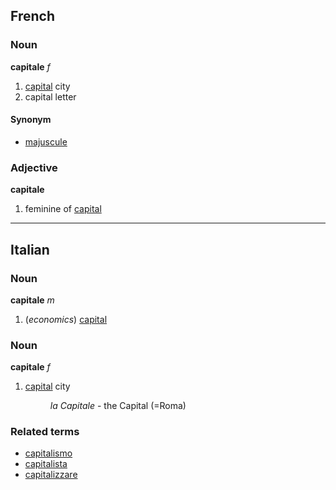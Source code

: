 ==French==
===Noun===
'''capitale''' ''f''

# [[capital]] city
# capital letter

====Synonym====
*[[majuscule]]

===Adjective===
'''capitale'''

# feminine of [[capital]]

----

==Italian==
===Noun===
'''capitale''' ''m''

# (''economics'') [[capital]]

===Noun===
'''capitale''' ''f''

# [[capital]] city
#: ''la Capitale'' - the Capital (=Roma)

===Related terms===
*[[capitalismo]]
*[[capitalista]]
*[[capitalizzare]]